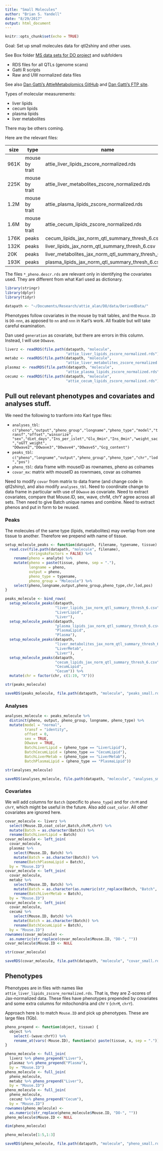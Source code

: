 ```yaml
---
title: "Small Molecules"
author: "Brian S. Yandell"
date: "8/29/2017"
output: html_document
---
```


```r
knitr::opts_chunk$set(echo = TRUE)
```

Goal: Set up small molecules data for qtl2shiny and other uses.

See Box folder [MS data sets for DO project](https://uwmadison.app.box.com/folder/33549545179)
and subfolders

* RDS files for all QTLs (genome scans)
* Gatti R scripts
* Raw and UW normalized data files

See also [Dan Gatti's AttieMetabolomics GitHub](https://github.com/dmgatti/AttieMetabolomics) and
[Dan Gatti's FTP site](ftp://ftp.jax.org/dgatti/_for_Mark/liver/).

Types of molecular measurements:

* liver lipids
* cecum lipids
* plasma lipids
* liver metabolites

There may be others coming.

Here are the relevant files:

size | type | name
---- | -------------- | ------------
961K | mouse by trait | attie_liver_lipids_zscore_normalized.rds
225K | mouse by trait | attie_liver_metabolites_zscore_normalized.rds
1.2M | mouse by trait | attie_plasma_lipids_zscore_normalized.rds
1.6M | mouse by trait | attie_cecum_lipids_zscore_normalized.rds
176K | peaks | cecum_lipids_jax_norm_qtl_summary_thresh_6.csv
132K | peaks | liver_lipids_jax_norm_qtl_summary_thresh_6.csv
20K | peaks | liver_metabolites_jax_norm_qtl_summary_thresh_6.csv
193K | peaks | plasma_lipids_jax_norm_qtl_summary_thresh_6.csv

The files `*_pheno.descr.rds` are relevant only in identifying the covariates used.
They are different from what Karl used as dictionary. 

```r
library(stringr)
library(dplyr)
library(tidyr)
```

```r
datapath <- "~/Documents/Research/attie_alan/DO/data/DerivedData/"
```

Phenotypes follow covariates in the mouse by trait tables, and the `Mouse.ID` is `DO-nnn`, as apposed to `nn` and `nnn` in Karl's work. All fixable but will take careful examination. 

Dan used `generation` as covariate, but there are errors in this column. Instead,
I will use `DOwave`.

```r
liverz <- readRDS(file.path(datapath, "molecule", 
                            "attie_liver_lipids_zscore_normalized.rds"))
metabz <- readRDS(file.path(datapath, "molecule",
                            "attie_liver_metabolites_zscore_normalized.rds"))
plasmaz <- readRDS(file.path(datapath, "molecule",
                            "attie_plasma_lipids_zscore_normalized.rds"))
cecumz <- readRDS(file.path(datapath, "molecule",
                            "attie_cecum_lipids_zscore_normalized.rds"))
```

## Pull out relevant phenotypes and covariates and analyses stuff.

We need the following to tranform into Karl type files:

* `analyses_tbl`: `c("pheno","output","pheno_group","longname","pheno_type","model","transf","offset","winsorize",
"sex","diet_days","Ins_per_islet","Glu_0min","Ins_0min","weight_sac","oGTT_weight",
"DOwave2","DOwave3","DOwave4","DOwave5","Gcg_content")`
* `peaks_tbl`: `c("pheno","longname","output","pheno_group","pheno_type","chr","lod","pos")`
* `pheno_tbl`: data frame with mouseID as rownames, pheno as colnames
* `covar_mx`: matrix with mouseID as rownmaes, covar as colnames

Need to modify `covar` from matrix to data frame (and change code in qtl2shiny), and also modify `analyses_tbl`. Need to coordinate change to data frame in particular with use of `DOwave` as covariate.
Need to extract covariates, compare that Mouse.ID, sex, wave, chrM, chrY agree across all sets. Then need to give Batch unique names and combine.
Need to extract phenos and put in form to be reused.

### Peaks

The molecules of the same type (lipids, metabolites) may overlap from one tissue to another. Therefore we prepend with name of tissue.

```r
setup_molecule_peaks <- function(datapath, filename, typename, tissue) {
  read.csv(file.path(datapath, "molecule", filename),
           stringsAsFactors = FALSE) %>%
    rename(pheno = analyte) %>%
    mutate(pheno = paste(tissue, pheno, sep = "."),
           longname = pheno,
           output = pheno,
           pheno_type = typename,
           pheno_group = "Molecule") %>%
    select(pheno,longname,output,pheno_group,pheno_type,chr,lod,pos)
}
```

```r
peaks_molecule <- bind_rows(
  setup_molecule_peaks(datapath,
                       "liver_lipids_jax_norm_qtl_summary_thresh_6.csv",
                       "LiverLipid",
                       "Liver"),
  setup_molecule_peaks(datapath,
                       "plasma_lipids_jax_norm_qtl_summary_thresh_6.csv",
                       "PlasmaLipid",
                       "Plasma"),
  setup_molecule_peaks(datapath,
                       "liver_metabolites_jax_norm_qtl_summary_thresh_6.csv",
                       "LiverMetab",
                       "Liver"),
  setup_molecule_peaks(datapath,
                       "cecum_lipids_jax_norm_qtl_summary_thresh_6.csv",
                       "CecumLipid",
                       "Cecum")) %>%
  mutate(chr = factor(chr, c(1:19, "X")))
```

```r
str(peaks_molecule)
```

```r
saveRDS(peaks_molecule, file.path(datapath, "molecule", "peaks_small.rds"))
```

### Analyses

```r
analyses_molecule <- peaks_molecule %>%
  distinct(pheno, output, pheno_group, longname, pheno_type) %>%
  mutate(model = "normal",
         transf = "identity",
         offset = 0,
         sex = TRUE,
         DOwave = TRUE,
         BatchLiverLipid = (pheno_type == "LiverLipid"),
         BatchCecumLipid = (pheno_type == "CecumLipid"),
         BatchLiverMetab = (pheno_type == "LiverMetab"),
         BatchPlasmaLipid = (pheno_type == "PlasmaLipid"))
```

```r
str(analyses_molecule)
```

```r
saveRDS(analyses_molecule, file.path(datapath, "molecule", "analyses_small.rds"))
```

### Covariates

We will add columns for `Batch` (specific to `pheno_type`) and for `chrM` and `chrY`, which might be useful in the future. Also add `coat_color`. All other covariates are ignored here.

```r
covar_molecule <- liverz %>% 
  select(Mouse.ID,coat_color,Batch,chrM,chrY) %>%
  mutate(Batch = as.character(Batch)) %>%
  rename(BatchLiverLipid = Batch)
covar_molecule <- left_join(
  covar_molecule,
  plasmaz %>% 
    select(Mouse.ID, Batch) %>%
    mutate(Batch = as.character(Batch)) %>%
    rename(BatchPlasmaLipid = Batch),
  by = "Mouse.ID")
covar_molecule <- left_join(
  covar_molecule,
  metabz %>% 
    select(Mouse.ID, Batch) %>%
    mutate(Batch = as.character(as.numeric(str_replace(Batch, "Batch", "")))) %>%
    rename(BatchLiverMetab = Batch),
  by = "Mouse.ID")
covar_molecule <- left_join(
  covar_molecule,
  cecumz %>% 
    select(Mouse.ID, Batch) %>%
    mutate(Batch = as.character(Batch)) %>%
    rename(BatchCecumLipid = Batch),
  by = "Mouse.ID")
rownames(covar_molecule) <- 
  as.numeric(str_replace(covar_molecule$Mouse.ID, "DO-", ""))
covar_molecule$Mouse.ID <- NULL
```

```r
str(covar_molecule)
```

```r
saveRDS(covar_molecule, file.path(datapath, "molecule", "covar_small.rds"))
```

## Phenotypes

Phenotypes are in files with names like `attie_liver_lipids_zscore_normalized.rds`. That is, they are Z-scores of Jax-normalized data. These files have phenotypes prepended by covariates and some extra columns for mitochondria and chr `Y` (`chrM`, `chrY`). 

Approach here is to match `Mouse.ID` and pick up phenotypes. These are large files (1Gb).

```r
pheno_prepend <- function(object, tissue) {
  object %>%
    select(-(wave:chrY)) %>%
    rename_at(vars(-Mouse.ID), function(x) paste(tissue, x, sep = "."))
}
```

```r
pheno_molecule <- full_join(
  liverz %>% pheno_prepend("Liver"),
  plasmaz %>% pheno_prepend("Plasma"),
  by = "Mouse.ID")
pheno_molecule <- full_join(
  pheno_molecule,
  metabz %>% pheno_prepend("Liver"),
  by = "Mouse.ID")
pheno_molecule <- full_join(
  pheno_molecule,
  cecumz %>% pheno_prepend("Cecum"),
  by = "Mouse.ID")
rownames(pheno_molecule) <- 
  as.numeric(str_replace(pheno_molecule$Mouse.ID, "DO-", ""))
pheno_molecule$Mouse.ID <- NULL
```

```r
dim(pheno_molecule)
```

```r
pheno_molecule[1:5,1:3]
```

```r
saveRDS(pheno_molecule, file.path(datapath, "molecule", "pheno_small.rds"))
```
